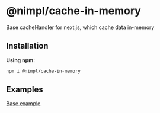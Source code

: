 # @nimpl/cache-in-memory

Base cacheHandler for next.js, which cache data in-memory

## Installation

**Using npm:**
```sh npm2yarn copy
npm i @nimpl/cache-in-memory
```

## Examples

[Base example](https://github.com/vordgi/nimpl-cache/tree/main/example).
